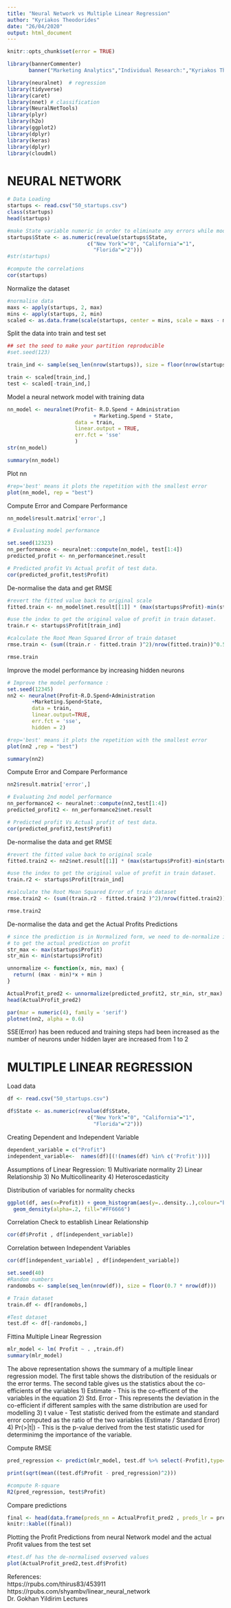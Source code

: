 ```yaml
---
title: "Neural Network vs Multiple Linear Regression"
author: "Kyriakos Theodorides"
date: "26/04/2020"
output: html_document
---
```


```r
knitr::opts_chunk$set(error = TRUE)
```


```r
library(bannerCommenter)
       banner("Marketing Analytics","Individual Research:","Kyriakos Theodorides","Imperial College London", emph = TRUE) 

```

```r
library(neuralnet)  # regression
library(tidyverse)
library(caret)
library(nnet) # classification 
library(NeuralNetTools)
library(plyr)
library(h2o)
library(ggplot2)
library(dplyr)
library(keras)
library(dplyr)
library(cloudml)
```


# NEURAL NETWORK
```r
# Data Loading
startups <- read.csv("50_startups.csv")
class(startups)
head(startups)
```


```r
#make State variable numeric in order to eliminate any errors while modelling
startups$State <- as.numeric(revalue(startups$State,
                          c("New York"="0", "California"="1",
                            "Florida"="2")))
#str(startups)
```


```r
#compute the correlations
cor(startups)

```


Normalize the dataset
```r
#normalise data
maxs <- apply(startups, 2, max) 
mins <- apply(startups, 2, min)
scaled <- as.data.frame(scale(startups, center = mins, scale = maxs - mins))
```

 Split the data into train and test set
```r
## set the seed to make your partition reproducible
#set.seed(123)

train_ind <- sample(seq_len(nrow(startups)), size = floor(nrow(startups) * 0.7))

train <- scaled[train_ind,]
test <- scaled[-train_ind,]
```




Model a neural network model with training data
```r
nn_model <- neuralnet(Profit~ R.D.Spend + Administration
                            + Marketing.Spend + State, 
                      data = train,
                      linear.output = TRUE,
                      err.fct = 'sse'
                      )
str(nn_model)
```

```r
summary(nn_model)
```

Plot nn
```r
#rep='best' means it plots the repetition with the smallest error
plot(nn_model, rep = "best")
```


Compute Error and Compare Performance

```r
nn_model$result.matrix['error',]
```

```r
# Evaluating model performance

set.seed(12323)
nn_performance <- neuralnet::compute(nn_model, test[1:4])
predicted_profit <- nn_performance$net.result

# Predicted profit Vs Actual profit of test data.
cor(predicted_profit,test$Profit)

```



De-normalise the data and get RMSE
```r
#revert the fitted value back to original scale
fitted.train <- nn_model$net.result[[1]] * (max(startups$Profit)-min(startups$Profit))+min(startups$Profit)

#use the index to get the original value of profit in train dataset. 
train.r <- startups$Profit[train_ind]

#calculate the Root Mean Squared Error of train dataset
rmse.train <- (sum((train.r - fitted.train )^2)/nrow(fitted.train))^0.5

rmse.train
```


Improve the model performance by increasing hidden neurons
```r
# Improve the model performance :
set.seed(12345)
nn2 <- neuralnet(Profit~R.D.Spend+Administration
        +Marketing.Spend+State,
        data = train,
        linear.output=TRUE, 
        err.fct = 'sse',
        hidden = 2)

```

```r
#rep='best' means it plots the repetition with the smallest error
plot(nn2 ,rep = "best")
```

```r
summary(nn2)
```

Compute Error and Compare Performance

```r
nn2$result.matrix['error',]
```


```r
# Evaluating 2nd model performance
nn_performance2 <- neuralnet::compute(nn2,test[1:4])
predicted_profit2 <- nn_performance2$net.result

# Predicted profit Vs Actual profit of test data.
cor(predicted_profit2,test$Profit)
```


De-normalise the data and get RMSE
```r
#revert the fitted value back to original scale
fitted.train2 <- nn2$net.result[[1]] * (max(startups$Profit)-min(startups$Profit))+min(startups$Profit)

#use the index to get the original value of profit in train dataset. 
train.r2 <- startups$Profit[train_ind]

#calculate the Root Mean Squared Error of train dataset
rmse.train2 <- (sum((train.r2 - fitted.train2 )^2)/nrow(fitted.train2))^0.5

rmse.train2
```


De-normalise the data and get the Actual Profits Predictions

```r
# since the prediction is in Normalized form, we need to de-normalize it 
# to get the actual prediction on profit
str_max <- max(startups$Profit)
str_min <- min(startups$Profit)

unnormalize <- function(x, min, max) { 
  return( (max - min)*x + min )
}
```

```r

ActualProfit_pred2 <- unnormalize(predicted_profit2, str_min, str_max)
head(ActualProfit_pred2)
```



```r
par(mar = numeric(4), family = 'serif')
plotnet(nn2, alpha = 0.6)
```


SSE(Error) has been reduced and training steps had been increased as the number of neurons  under hidden layer are increased from 1 to 2




# MULTIPLE LINEAR REGRESSION

Load data
```r
df <- read.csv("50_startups.csv")
```

```r
df$State <- as.numeric(revalue(df$State,
                          c("New York"="0", "California"="1",
                            "Florida"="2")))
```
Creating Dependent and Independent Variable
```r
dependent_variable = c("Profit")
independent_variable<-  names(df)[(!(names(df) %in% c('Profit')))]
```


Assumptions of Linear Regression:
1) Multivariate normality 
2) Linear Relationship
3) No Multicollinearity
4) Heteroscedasticity 


Distribution of variables for normality checks
```r
ggplot(df, aes(x=Profit)) + geom_histogram(aes(y=..density..),colour="black", fill="white") + 
  geom_density(alpha=.2, fill="#FF6666")
```

Correlation Check to establish Linear Relationship
```r
cor(df$Profit , df[independent_variable])

```


Correlation between Independent Variables
```r
cor(df[independent_variable] , df[independent_variable])
```



```r
set.seed(40)
#Random numbers
randomobs <- sample(seq_len(nrow(df)), size = floor(0.7 * nrow(df)))

# Train dataset
train.df <- df[randomobs,]

#Test dataset
test.df <- df[-randomobs,]
```

Fittina Multiple Linear Regression
```r
mlr_model <- lm( Profit ~ . ,train.df)
summary(mlr_model)
```

 
The above representation shows the summary of a multiple linear regression model.
The first table shows the distribution of the residuals or the error terms.
The second table gives us the statistics about the co-efficients of the variables
1) Estimate - This is the co-efficent of the variables in the equation
2) Std. Error - This represents the deviation in the co-efficient if different samples with the same distribution are used for modelling
3) t value - Test statistic derived from the estimate and standard error computed as the ratio of the two variables (Estimate / Standard Error)
4) Pr(>|t|) - This is the p-value derived from the test statistic used for determinimg the importance of the variable. 


Compute RMSE
```r
pred_regression <- predict(mlr_model, test.df %>% select(-Profit),type='response')

print(sqrt(mean((test.df$Profit - pred_regression)^2)))
```


```r
#compute R-square
R2(pred_regression, test$Profit)
```

Compare predictions
```r
final <- head(data.frame(preds_nn = ActualProfit_pred2 , preds_lr = pred_regression, actual=test.df$Profit))
knitr::kable((final))
```
Plotting the Profit Predictions from neural Network model and the actual Profit values from the test set
```r
#test.df has the de-normalised ovserved values
plot(ActualProfit_pred2,test.df$Profit)
```

References:  
https://rpubs.com/thirus83/453911  
https://rpubs.com/shyambv/linear_neural_network  
Dr. Gokhan Yildirim Lectures
